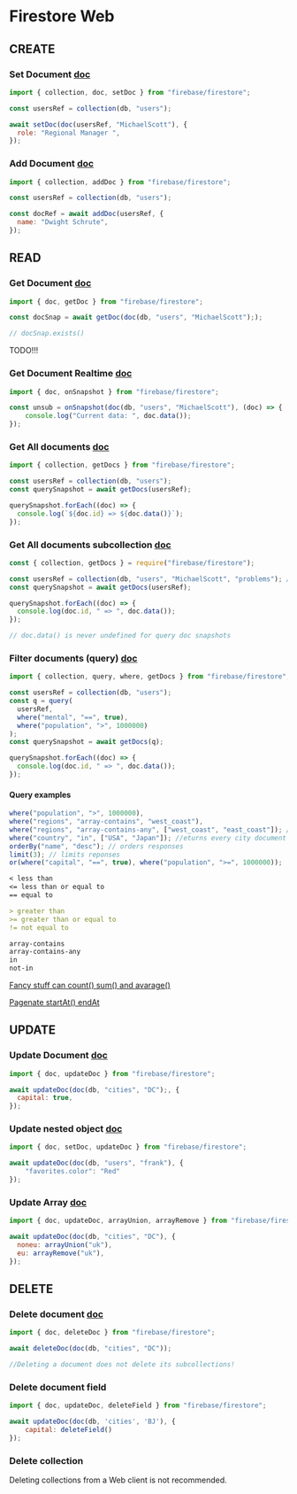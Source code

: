 # Firestore Web

## CREATE

### Set Document [doc](https://firebase.google.com/docs/firestore/query-data/queries#example_data)

```js  copy
import { collection, doc, setDoc } from "firebase/firestore";

const usersRef = collection(db, "users");

await setDoc(doc(usersRef, "MichaelScott"), {
  role: "Regional Manager ",
});
```

### Add Document [doc](https://firebase.google.com/docs/firestore/quickstart#add_data)

```js copy
import { collection, addDoc } from "firebase/firestore";

const usersRef = collection(db, "users");

const docRef = await addDoc(usersRef, {
  name: "Dwight Schrute",
});
```

## READ

### Get Document [doc](https://firebase.google.com/docs/firestore/query-data/get-data#get_a_document)

```js copy
import { doc, getDoc } from "firebase/firestore";

const docSnap = await getDoc(doc(db, "users", "MichaelScott"););

// docSnap.exists() 
```


TODO!!! 
### Get Document Realtime [doc](https://firebase.google.com/docs/firestore/query-data/listen)

```js copy
import { doc, onSnapshot } from "firebase/firestore";

const unsub = onSnapshot(doc(db, "users", "MichaelScott"), (doc) => {
    console.log("Current data: ", doc.data());
});
```

### Get All documents [doc](https://firebase.google.com/docs/firestore/query-data/get-data#get_all_documents_in_a_collection)

```js copy
import { collection, getDocs } from "firebase/firestore";

const usersRef = collection(db, "users");
const querySnapshot = await getDocs(usersRef);

querySnapshot.forEach((doc) => {
  console.log(`${doc.id} => ${doc.data()}`);
});
```

### Get All documents subcollection [doc](https://firebase.google.com/docs/firestore/query-data/get-data#get_all_documents_in_a_subcollection)

```js copy
const { collection, getDocs } = require("firebase/firestore");

const usersRef = collection(db, "users", "MichaelScott", "problems"); // UID
const querySnapshot = await getDocs(usersRef);

querySnapshot.forEach((doc) => {
  console.log(doc.id, " => ", doc.data());
});

// doc.data() is never undefined for query doc snapshots
```

### Filter documents (query) [doc](https://firebase.google.com/docs/firestore/query-data/queries)

```js copy
import { collection, query, where, getDocs } from "firebase/firestore";

const usersRef = collection(db, "users");
const q = query(
  usersRef,
  where("mental", "==", true),
  where("population", ">", 1000000)
);
const querySnapshot = await getDocs(q);

querySnapshot.forEach((doc) => {
  console.log(doc.id, " => ", doc.data());
});

```

#### Query examples


```js copy
where("population", ">", 1000000),
where("regions", "array-contains", "west_coast"),
where("regions", "array-contains-any", ["west_coast", "east_coast"]); // returns every city document where the regions field is an array that contains west_coast or east_coast
where("country", "in", ["USA", "Japan"]); //eturns every city document where the country field is set to USA or Japan
orderBy("name", "desc"); // orders responses
limit(3); // limits reponses
or(where("capital", "==", true), where("population", ">=", 1000000));
```

```md
< less than
<= less than or equal to
== equal to

> greater than
>= greater than or equal to
!= not equal to

array-contains
array-contains-any
in
not-in
```

[Fancy stuff can count() sum() and avarage()](https://firebase.google.com/docs/firestore/query-data/aggregation-queries)

[Pagenate startAt() endAt](https://firebase.google.com/docs/firestore/query-data/query-cursors)

## UPDATE

### Update Document [doc](https://firebase.google.com/docs/firestore/manage-data/add-data#update-data)

```js  copy
import { doc, updateDoc } from "firebase/firestore";

await updateDoc(doc(db, "cities", "DC");, {
  capital: true,
});
```

### Update nested object [doc](https://firebase.google.com/docs/firestore/manage-data/add-data#update_fields_in_nested_objects)

```js  copy
import { doc, setDoc, updateDoc } from "firebase/firestore"; 

await updateDoc(doc(db, "users", "frank"), {
    "favorites.color": "Red"
});
```

### Update Array [doc](https://firebase.google.com/docs/firestore/manage-data/add-data#update_elements_in_an_array)

```js  copy
import { doc, updateDoc, arrayUnion, arrayRemove } from "firebase/firestore";

await updateDoc(doc(db, "cities", "DC"), {
  noneu: arrayUnion("uk"),
  eu: arrayRemove("uk"),
});
```

## DELETE

### Delete document [doc](https://firebase.google.com/docs/firestore/manage-data/delete-data)



```js  copy
import { doc, deleteDoc } from "firebase/firestore";

await deleteDoc(doc(db, "cities", "DC")); 

//Deleting a document does not delete its subcollections!
```

### Delete document field

```js  copy
import { doc, updateDoc, deleteField } from "firebase/firestore";

await updateDoc(doc(db, 'cities', 'BJ'), {
    capital: deleteField()
});
```

### Delete collection

Deleting collections from a Web client is not recommended.
